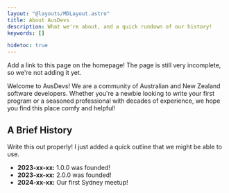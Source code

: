 ```yaml
---
layout: "@layouts/MDLayout.astro"
title: About AusDevs
description: What we're about, and a quick rundown of our history!
keywords: []

hidetoc: true
---
```



<p><Todo>Add a link to this page on the homepage! The page is still very incomplete, so we're not adding it yet.</Todo></p>

Welcome to AusDevs! We are a community of Australian and New Zealand software developers. Whether you're a newbie looking to write your first program or a seasoned professional with decades of experience, we hope you find this place comfy and helpful!

## A Brief History

<p><Todo>Write this out properly! I just added a quick outline that we might be able to use.</Todo></p>

- **2023-xx-xx:** 1.0.0 was founded!
- **2023-xx-xx:** 2.0.0 was founded!
- **2024-xx-xx:** Our first Sydney meetup!

